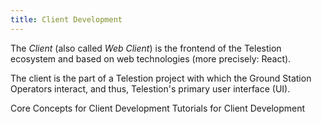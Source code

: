 ```yaml
---
title: Client Development
---
```



The _Client_ (also called _Web Client_) is the frontend of the Telestion
ecosystem and based on web technologies (more precisely: React).

The client is the part of a Telestion project with which the Ground Station
Operators interact, and thus, Telestion's primary user interface (UI).

<Grid>
	<Reference to="/client/concepts/">
		Core Concepts for Client Development
	</Reference>
	<Reference to="/client/tutorials/">
		Tutorials for Client Development
	</Reference>
</Grid>

